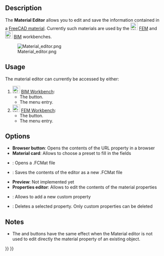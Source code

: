 <languages/>
<translate>

<!--T:13-->
{{Docnav
|[[FEM_MaterialReinforced|Reinforced Material (Concrete)]]
|[[FEM_ElementGeometry1D|Beam Cross Section]]
|[[FEM_Workbench|FEM]]
|IconL=FEM_MaterialReinforced.svg
|IconR=FEM_ElementGeometry1D.svg
|IconC=Workbench_FEM.svg
}}

<!--T:21-->
{{VeryImportantMessage|THIS VERSION OF THE COMMAND IS OBSOLETE<br>
It was changed in {{VersionPlus|1.0}} and accesses [[Material_Edit|Material Edit]].}}

<!--T:1-->
{{GuiCommandContainer|
{{GuiCommand
|Name=FEM MaterialEditor
|MenuLocation=Model → Materials → Material Editor
|Workbenches=[[FEM_Workbench|FEM]], [[BIM_Workbench|BIM]]
|Version=0.18
|SeeAlso=[[Arch_SetMaterial|Arch SetMaterial]], [[FEM_tutorial|FEM tutorial]]
}}
{{GuiCommandFemInfo
|Solvers=All
}}
}}

==Description== <!--T:14-->

<!--T:19-->
The '''Material Editor''' allows you to edit and save the information contained in a [[Material|FreeCAD material]]. Currently such materials are used by the [[Image:Workbench_FEM.svg|24px]] [[FEM_Workbench|FEM]] and [[Image:Workbench_BIM.svg|24px]] [[BIM_Workbench|BIM]] workbenches.

<!--T:2-->
[[Image:Material editor.png]]

==Usage== <!--T:3--> 

<!--T:15-->
The material editor can currently be accessed by either:

<!--T:4-->
# [[Image:Workbench_BIM.svg|24px]] [[BIM_Workbench|BIM Workbench]]:
#* The {{Button|[[Image:BIM_Material.svg|16px]] [[BIM_Material|Material]]}} button.
#* The menu {{MenuCommand|Manage → [[Image:BIM_Material.svg|16px]] Material}} entry.
# [[Image:Workbench_FEM.svg|24px]] [[FEM_Workbench|FEM Workbench]]:
#* The {{Button|[[Image:FEM_MaterialEditor.svg|16px]] [[FEM_MaterialEditor|Material Editor]]}} button.
#* The menu {{MenuCommand|Model → Materials → [[Image:FEM_MaterialEditor.svg|16px]] Material Editor}} entry.

== Options == <!--T:5-->

<!--T:6-->
* '''Browser button''': Opens the contents of the URL property in a browser
* '''Material card''':  Allows to choose a preset to fill in the fields
* {{Button|Open}}: Opens a .FCMat file
* {{Button|Save as}}: Saves the contents of the editor as a new .FCMat file
* '''Preview''':  Not implemented yet
* '''Properties editor''': Allows to edit the contents of the material properties
* {{Button|Add property}}: Allows to add a new custom property
* {{Button|Delete property}}: Deletes a selected property. Only custom properties can be deleted

== Notes == <!--T:20-->

<!--T:8-->
* The {{Button|OK}} and {{Button|Cancel}} buttons have the same effect when the Material editor is not used to edit directly the material property of an existing object.


<!--T:11-->
{{Docnav
|[[FEM_MaterialReinforced|Reinforced Material (Concrete)]]
|[[FEM_ElementGeometry1D|Beam Cross Section]]
|[[FEM_Workbench|FEM]]
|IconL=FEM_MaterialReinforced.svg
|IconR=FEM_ElementGeometry1D.svg
|IconC=Workbench_FEM.svg
}}

</translate>
{{FEM Tools navi{{#translation:}}}}
{{Userdocnavi{{#translation:}}}}